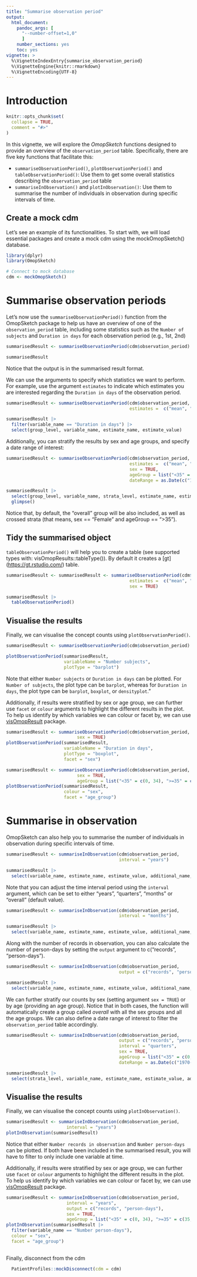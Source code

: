 ```yaml
---
title: "Summarise observation period"
output: 
  html_document:
    pandoc_args: [
      "--number-offset=1,0"
      ]
    number_sections: yes
    toc: yes
vignette: >
  %\VignetteIndexEntry{summarise_observation_period}
  %\VignetteEngine{knitr::rmarkdown}
  %\VignetteEncoding{UTF-8}
---
```


# Introduction

```r
knitr::opts_chunk$set(
  collapse = TRUE,
  comment = "#>"
)
```

In this vignette, we will explore the *OmopSketch* functions designed to provide an overview of the `observation_period` table. Specifically, there are five key functions that facilitate this:

-   `summariseObservationPeriod()`, `plotObservationPeriod()` and `tableObservationPeriod()`: Use them to get some overall statistics describing the `observation_period` table
-   `summariseInObservation()` and `plotInObservation()`: Use them to summarise the number of individuals in observation during specific intervals of time.

## Create a mock cdm

Let's see an example of its functionalities. To start with, we will load essential packages and create a mock cdm using the mockOmopSketch() database.

```r
library(dplyr)
library(OmopSketch)

# Connect to mock database
cdm <- mockOmopSketch()
```

# Summarise observation periods

Let's now use the `summariseObservationPeriod()` function from the OmopSketch package to help us have an overview of one of the `observation_period` table, including some statistics such as the `Number of subjects` and `Duration in days` for each observation period (e.g., 1st, 2nd)

```r
summarisedResult <- summariseObservationPeriod(cdm$observation_period)

summarisedResult 
```

Notice that the output is in the summarised result format.

We can use the arguments to specify which statistics we want to perform. For example, use the argument `estimates` to indicate which estimates you are interested regarding the `Duration in days` of the observation period.

```r
summarisedResult <- summariseObservationPeriod(cdm$observation_period,
                                               estimates =  c("mean", "sd", "q05", "q95"))

summarisedResult |> 
  filter(variable_name == "Duration in days") |>
  select(group_level, variable_name, estimate_name, estimate_value)
```

Additionally, you can stratify the results by sex and age groups, and specify a date range of interest:

```r
summarisedResult <- summariseObservationPeriod(cdm$observation_period,
                                               estimates =  c("mean", "sd", "q05", "q95"),
                                               sex = TRUE,
                                               ageGroup = list("<35" = c(0, 34), ">=35" = c(35, Inf)), 
                                               dateRange = as.Date(c("1970-01-01", "2010-01-01")))

summarisedResult |> 
  select(group_level, variable_name, strata_level, estimate_name, estimate_value) |> 
  glimpse()
```

Notice that, by default, the "overall" group will be also included, as well as crossed strata (that means, sex == "Female" and ageGroup == "\>35").

## Tidy the summarised object

`tableObservationPeriod()` will help you to create a table (see supported types with: visOmopResults::tableType()). By default it creates a [gt] (<https://gt.rstudio.com/>) table.

```r
summarisedResult <- summarisedResult <- summariseObservationPeriod(cdm$observation_period,
                                               estimates =  c("mean", "sd", "q05", "q95"), 
                                               sex = TRUE)

summarisedResult |> 
  tableObservationPeriod()
```

## Visualise the results

Finally, we can visualise the concept counts using `plotObservationPeriod()`.

```r
summarisedResult <- summariseObservationPeriod(cdm$observation_period)  

plotObservationPeriod(summarisedResult, 
                      variableName = "Number subjects",
                      plotType = "barplot")

```

Note that either `Number subjects` or `Duration in days` can be plotted. For `Number of subjects`, the plot type can be `barplot`, whereas for `Duration in days`, the plot type can be `barplot`, `boxplot`, or `densityplot`."

Additionally, if results were stratified by sex or age group, we can further use `facet` or `colour` arguments to highlight the different results in the plot. To help us identify by which variables we can colour or facet by, we can use [visOmopResult](https://darwin-eu.github.io/visOmopResults/) package.

```r
summarisedResult <- summariseObservationPeriod(cdm$observation_period,
                           sex = TRUE)  
plotObservationPeriod(summarisedResult,
                      variableName = "Duration in days",
                      plotType = "boxplot",
                      facet = "sex")

summarisedResult <- summariseObservationPeriod(cdm$observation_period,
                           sex = TRUE,
                           ageGroup = list("<35" = c(0, 34), ">=35" = c(35, Inf))) 
plotObservationPeriod(summarisedResult,
                      colour = "sex", 
                      facet = "age_group")


```

# Summarise in observation

OmopSketch can also help you to summarise the number of individuals in observation during specific intervals of time.

```r
summarisedResult <- summariseInObservation(cdm$observation_period, 
                                           interval = "years")                                        

summarisedResult |>
  select(variable_name, estimate_name, estimate_value, additional_name, additional_level)
```

Note that you can adjust the time interval period using the `interval` argument, which can be set to either "years", "quarters", "months" or "overall" (default value).

```r
summarisedResult <- summariseInObservation(cdm$observation_period, 
                                           interval = "months")                                        

summarisedResult |>
  select(variable_name, estimate_name, estimate_value, additional_name, additional_level)
```

Along with the number of records in observation, you can also calculate the number of person-days by setting the `output` argument to c("records", "person-days").

```r
summarisedResult <- summariseInObservation(cdm$observation_period, 
                                           output = c("records", "person-days"))                                        

summarisedResult |>
  select(variable_name, estimate_name, estimate_value, additional_name, additional_level)
```

We can further stratify our counts by sex (setting argument `sex = TRUE`) or by age (providing an age group). Notice that in both cases, the function will automatically create a group called *overall* with all the sex groups and all the age groups. We can also define a date range of interest to filter the `observation_period` table accordingly.

```r
summarisedResult <- summariseInObservation(cdm$observation_period, 
                                           output = c("records", "person-days"),
                                           interval = "quarters",
                                           sex = TRUE, 
                                           ageGroup = list("<35" = c(0, 34), ">=35" = c(35, Inf)), 
                                           dateRange = as.Date(c("1970-01-01", "2010-01-01")))                                        

summarisedResult |>
  select(strata_level, variable_name, estimate_name, estimate_value, additional_name, additional_level)
```

## Visualise the results

Finally, we can visualise the concept counts using `plotInObservation()`.

```r
summarisedResult <- summariseInObservation(cdm$observation_period, 
                       interval = "years")  
plotInObservation(summarisedResult)

```

Notice that either `Number records in observation` and `Number person-days` can be plotted. If both have been included in the summarised result, you will have to filter to only include one variable at time.

Additionally, if results were stratified by sex or age group, we can further use `facet` or `colour` arguments to highlight the different results in the plot. To help us identify by which variables we can colour or facet by, we can use [visOmopResult](https://darwin-eu.github.io/visOmopResults/) package.

```r
summarisedResult <- summariseInObservation(cdm$observation_period, 
                       interval = "years",
                       output = c("records", "person-days"),
                       sex = TRUE,
                       ageGroup = list("<35" = c(0, 34), ">=35" = c(35, Inf))) 
plotInObservation(summarisedResult |> 
  filter(variable_name == "Number person-days"),
  colour = "sex", 
  facet = "age_group")
  
```


Finally, disconnect from the cdm

```r
  PatientProfiles::mockDisconnect(cdm = cdm)
```
